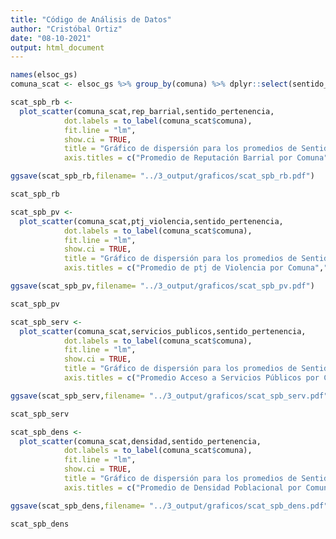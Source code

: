 ```yaml
---
title: "Código de Análisis de Datos"
author: "Cristóbal Ortiz"
date: "08-10-2021"
output: html_document
---
```


```r
names(elsoc_gs)
comuna_scat <- elsoc_gs %>% group_by(comuna) %>% dplyr::select(sentido_pertenencia,rep_barrial,ptj_violencia,servicios_publicos,densidad) %>% summarise_all(mean)

scat_spb_rb <- 
  plot_scatter(comuna_scat,rep_barrial,sentido_pertenencia,
            dot.labels = to_label(comuna_scat$comuna),
            fit.line = "lm",
            show.ci = TRUE,
            title = "Gráfico de dispersión para los promedios de Sentido de Pertenencia y Reputación Barrial agrupados por Comuna",
            axis.titles = c("Promedio de Reputación Barrial por Comuna","Promedio de Sentido de Pertenencia al Barrio por Comuna"))

ggsave(scat_spb_rb,filename= "../3_output/graficos/scat_spb_rb.pdf")

scat_spb_rb
```

```r
scat_spb_pv <-
  plot_scatter(comuna_scat,ptj_violencia,sentido_pertenencia,
            dot.labels = to_label(comuna_scat$comuna),
            fit.line = "lm",
            show.ci = TRUE,
            title = "Gráfico de dispersión para los promedios de Sentido de Pertenencia y ptj de Violencia agrupados por Comuna",
            axis.titles = c("Promedio de ptj de Violencia por Comuna","Promedio de Sentido de Pertenencia por Comuna"))

ggsave(scat_spb_pv,filename= "../3_output/graficos/scat_spb_pv.pdf")

scat_spb_pv
```

```r
scat_spb_serv <-
  plot_scatter(comuna_scat,servicios_publicos,sentido_pertenencia,
            dot.labels = to_label(comuna_scat$comuna),
            fit.line = "lm",
            show.ci = TRUE,
            title = "Gráfico de dispersión para los promedios de Sentido de Pertenencia y Acceso a Servicios Públicos agrupados por Comuna",
            axis.titles = c("Promedio Acceso a Servicios Públicos por Comuna","Promedio de Sentido de Pertenencia por Comuna"))

ggsave(scat_spb_serv,filename= "../3_output/graficos/scat_spb_serv.pdf")

scat_spb_serv
```

```r
scat_spb_dens <- 
  plot_scatter(comuna_scat,densidad,sentido_pertenencia,
            dot.labels = to_label(comuna_scat$comuna),
            fit.line = "lm",
            show.ci = TRUE,
            title = "Gráfico de dispersión para los promedios de Sentido de Pertenencia y Densidad Poblacional agrupados por Comuna",
            axis.titles = c("Promedio de Densidad Poblacional por Comuna","Promedio de Sentido de Pertenencia por Comuna"))

ggsave(scat_spb_dens,filename= "../3_output/graficos/scat_spb_dens.pdf")

scat_spb_dens
```
